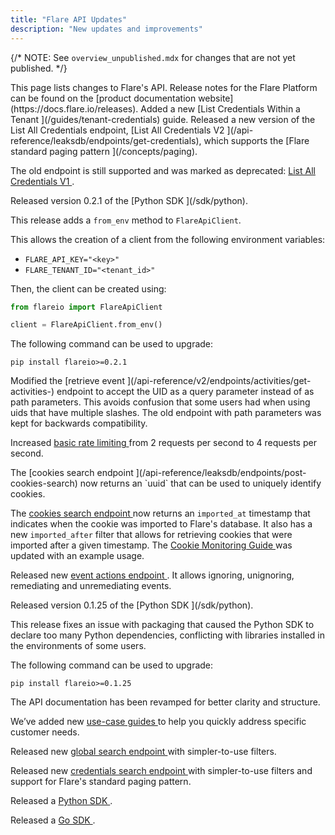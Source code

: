```yaml
---
title: "Flare API Updates"
description: "New updates and improvements"
---
```


{/*
NOTE: See `overview_unpublished.mdx` for changes that are not yet published.
*/}

<Note>
This page lists changes to Flare's API.
Release notes for the Flare Platform can be found on the [product documentation website](https://docs.flare.io/releases).
</Note>

<Update label="2025-05" description="API - May 2025">
  Added a new
  [List Credentials Within a Tenant <Icon icon="book" size={16} />](/guides/tenant-credentials)
  guide.
</Update>

<Update label="2025-04" description="API - April 2025">
  Released a new version of the List All Credentials endpoint, 
  [List All Credentials V2 <Icon icon="code" size={16} />](/api-reference/leaksdb/endpoints/get-credentials),
  which supports the
  [Flare standard paging pattern <Icon icon="book" size={16} />](/concepts/paging).

  The old endpoint is still supported and was marked as deprecated:
  [List All Credentials V1 <Icon icon="code" size={16} />](/api-reference/leaksdb/endpoints/get-credentials-v1).
</Update>

<Update label="2025-02-18" description="Python SDK - v0.2.1">
  Released version 0.2.1 of the
  [Python SDK <Icon icon="book" size={16} />](/sdk/python).

  This release adds a `from_env` method to `FlareApiClient`.

  This allows the creation of a client from the following environment variables:
  - `FLARE_API_KEY="<key>"`
  - `FLARE_TENANT_ID="<tenant_id>"`

  Then, the client can be created using:
```python
from flareio import FlareApiClient

client = FlareApiClient.from_env()
```

  The following command can be used to upgrade:
  ```shell
  pip install flareio>=0.2.1
  ```
</Update>

<Update label="2025-01" description="API - January 2025">
  Modified the
  [retrieve event <Icon icon="code" size={16} />](/api-reference/v2/endpoints/activities/get-activities-)
  endpoint to accept the UID as a query parameter instead of as path parameters.
  This avoids confusion that some users had when using uids that have multiple slashes.
  The old endpoint with path parameters was kept for backwards compatibility.

  Increased
  [basic rate limiting <Icon icon="book" size={16} />](/concepts/rate-limits-and-quotas)
  from 2 requests per second to 4 requests per second.
</Update>

<Update label="2024-12" description="API - December 2024">
  The
  [cookies search endpoint <Icon icon="code" size={16} />](/api-reference/leaksdb/endpoints/post-cookies-search)
  now returns an `uuid` that can be used to uniquely identify cookies.

  The
  [cookies search endpoint <Icon icon="code" size={16} />](/api-reference/leaksdb/endpoints/post-cookies-search)
  now returns an `imported_at` timestamp that indicates when the cookie was imported to
  Flare's database. It also has a new `imported_after` filter that allows for retrieving
  cookies that were imported after a given timestamp. The
  [Cookie Monitoring Guide <Icon icon="book" size={16} />](/guides/cookie-monitoring)
  was updated with an example usage.

  Released new
  [event actions endpoint <Icon icon="code" size={16} />](/api-reference/v4/endpoints/event-actions).
  It allows ignoring, unignoring, remediating and unremediating events.
</Update>

<Update label="2024-10-22" description="Python SDK - v0.1.25">
  Released version 0.1.25 of the
  [Python SDK <Icon icon="book" size={16} />](/sdk/python).

  This release fixes an issue with packaging that caused the Python SDK to
  declare too many Python dependencies, conflicting with libraries installed
  in the environments of some users.

  The following command can be used to upgrade:
  ```shell
  pip install flareio>=0.1.25
  ```
</Update>

<Update label="2024-09" description="API - September 2024">
  The API documentation has been revamped for better clarity and structure.

  We’ve added new [use-case guides <Icon icon="book" size={16} />](/introduction/getting-started)
  to help you quickly address specific customer needs.

  Released new
  [global search endpoint <Icon icon="code" size={16} />](/api-reference/v4/endpoints/global-search)
  with simpler-to-use filters.

  Released new
  [credentials search endpoint <Icon icon="code" size={16} />](/api-reference/leaksdb/endpoints/post-credentials-search)
  with simpler-to-use filters and support for Flare's standard paging pattern.

  Released a [Python SDK <Icon icon="book" size={16} />](/sdk/python).

  Released a [Go SDK <Icon icon="book" size={16} />](/sdk/go).
</Update>
